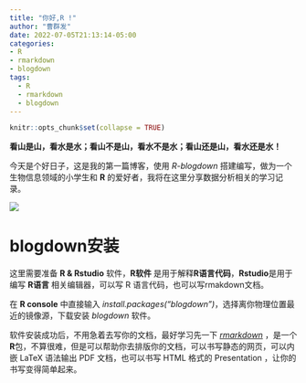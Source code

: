 ```yaml
---
title: "你好,R !"
author: "曹群发"
date: 2022-07-05T21:13:14-05:00
categories:
- R
- rmarkdown
- blogdown
tags:
  - R
  - rmarkdown
  - blogdown
---
```



```r
knitr::opts_chunk$set(collapse = TRUE)
```

**看山是山，看水是水；看山不是山，看水不是水；看山还是山，看水还是水！**

今天是个好日子，这是我的第一篇博客，使用 *R-blogdown* 搭建编写，做为一个生物信息领域的小学生和 **R**  的爱好者，我将在这里分享数据分析相关的学习记录。

![](Rlogo.png)

# blogdown安装

这里需要准备 **R & Rstudio** 软件，**R软件** 是用于解释**R语言代码**，**Rstudio**是用于编写 **R语言** 相关编辑器，可以写 R 语言代码，也可以写rmakdown文档。

在 **R console** 中直接输入 *install.packages("blogdown")*，选择离你物理位置最近的镜像源，下载安装 *blogdown* 软件。

软件安装成功后，不用急着去写你的文档，最好学习先一下 [*rmarkdown*](https://rmarkdown.rstudio.com/index.html) ，是一个 **R**包，不算很难，但是可以帮助你去排版你的文档，可以书写静态的网页，可以内嵌 LaTeX 语法输出 PDF 文档，也可以书写 HTML 格式的 Presentation ，让你的书写变得简单起来。




